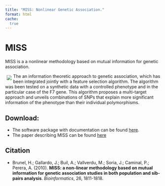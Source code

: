 ```yaml
---
title: "MISS: Nonlinear Genetic Association."
format: html
cache:
  true
---
```


# MISS

MISS is a a nonlinear methodology based on mutual information for genetic association.

::: img-float
![](images/MISS.png){style="float: left; margin: 5px;"}
:::

The an information theoretic approach to genetic association, which has been integrated jointly with a feature selection algorithm. The algorithm was been tested on a synthetic data with a controlled phenotype and in the particular case of the F7 gene. This algorithm proposes a multi-target approach and unveils combinations of SNPs that explain more significant information of the phenotype than their individual polymorphisms.

## Download:

-   The software package with documentation can be found [here](downloads/MISS_0.2.tar.gz).
-   The paper describing MISS can be found [here](https://academic.oup.com/bioinformatics/article/26/15/1811/188323?login=false)

## Citation

-   Brunel, H.; Gallardo, J.; Buil, A.; Vallverdu, M.; Soria, J.; Caminal, P.; Perera, A. (2010). **MISS: a non-linear methodology based on mutual information for genetic association studies in both population and sib-pairs analysis**. *Bioinformatics*, 26, 1811-1818.
